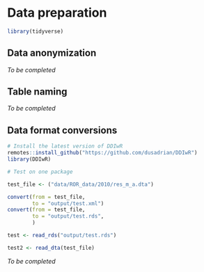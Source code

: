 # Data preparation

```r
library(tidyverse)
```


## Data anonymization

*To be completed*

## Table naming

*To be completed*

## Data format conversions


```r
# Install the latest version of DDIwR
remotes::install_github("https://github.com/dusadrian/DDIwR")
library(DDIwR)

# Test on one package

test_file <- ("data/ROR_data/2010/res_m_a.dta")

convert(from = test_file,
        to = "output/test.xml")
convert(from = test_file,
        to = "output/test.rds",
        )

test <- read_rds("output/test.rds")

test2 <- read_dta(test_file)
```



*To be completed*